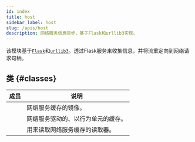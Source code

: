 ```yaml
---
id: index
title: host
sidebar_label: host
slug: /apis/host
description: 网络服务信息同步，基于Flask和urllib3实现。
---
```




<APITopBar type="module" source="host" />

该模块基于[`Flask`<IconExternalLink/>][link-flask]和[`urllib3`<IconExternalLink/>][link-urllib3]。透过Flask服务来收集信息，并将流重定向到网络请求句柄。

## 类 {#classes}

|                                           成员                                           | <center>说明</center>              |
| :--------------------------------------------------------------------------------------: | :--------------------------------- |
| [<IconObjType type="class" hasText={true} text="LineHostMirror"/>](./LineHostMirror.mdx) | 网络服务缓存的镜像。               |
| [<IconObjType type="class" hasText={true} text="LineHostBuffer"/>](./LineHostBuffer.mdx) | 网络服务驱动的、以行为单元的缓存。 |
| [<IconObjType type="class" hasText={true} text="LineHostBuffer"/>](./LineHostReader.mdx) | 用来读取网络服务缓存的读取器。     |

[link-flask]: https://flask.palletsprojects.com/en/stable/
[link-urllib3]: https://urllib3.readthedocs.io/en/latest/index.html

